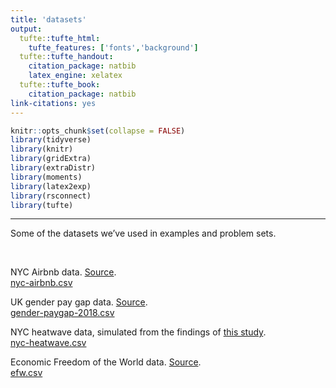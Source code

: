 ```yaml
---
title: 'datasets'
output:
  tufte::tufte_html:
    tufte_features: ['fonts','background']
  tufte::tufte_handout:
    citation_package: natbib
    latex_engine: xelatex
  tufte::tufte_book:
    citation_package: natbib
link-citations: yes
---
```


```r
knitr::opts_chunk$set(collapse = FALSE)
library(tidyverse)
library(knitr)
library(gridExtra)
library(extraDistr)
library(moments)
library(latex2exp)
library(rsconnect)
library(tufte)
```

---

Some of the datasets we've used in examples and problem sets.  

\ 

NYC Airbnb data. <a href="http://insideairbnb.com/about.html">Source</a>.   
<a href="./data/nyc-airbnb.csv" download>nyc-airbnb.csv</a>  

UK gender pay gap data. <a href="https://gender-pay-gap.service.gov.uk/">Source</a>.   
<a href="./data/gender-paygap-2018.csv" download>gender-paygap-2018.csv</a>

NYC heatwave data, simulated from the findings of <a href="../notes/downloads/nyc-heat-island-mitigation.pdf" download>this study</a>.     
<a href="./data/nyc-heatwave.csv" download>nyc-heatwave.csv</a>  

Economic Freedom of the World data. <a href="https://www.fraserinstitute.org/economic-freedom/">Source</a>.  
<a href="./data/efw.csv" download>efw.csv</a>  



